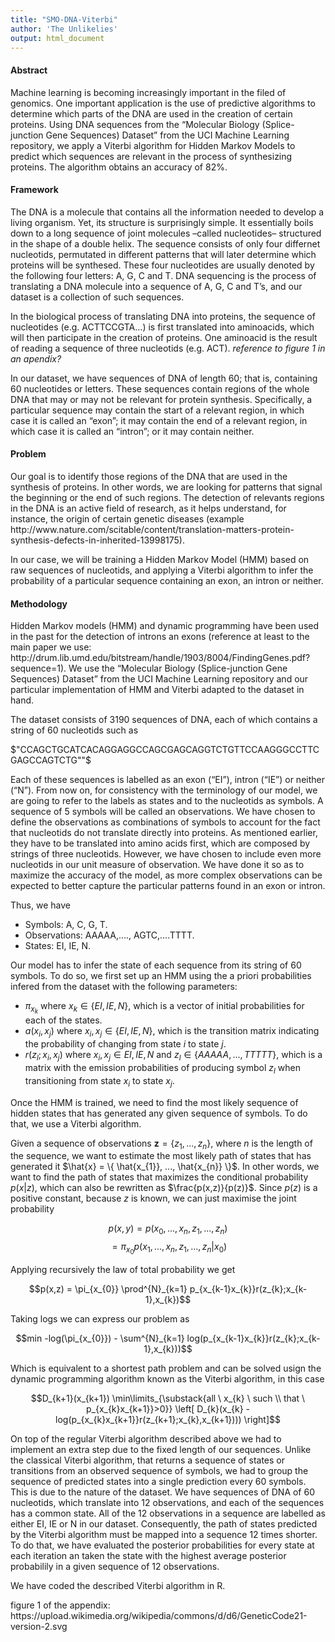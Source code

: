 ```yaml
---
title: "SMO-DNA-Viterbi"
author: 'The Unlikelies'
output: html_document
---
```


#### Abstract

Machine learning is becoming increasingly important in the filed of genomics. One important application is the use of predictive algorithms to determine which parts of the DNA are used in the creation of certain proteins. Using DNA sequences from the "Molecular Biology (Splice-junction Gene Sequences) Dataset" from the UCI Machine Learning repository, we apply a Viterbi algorithm for Hidden Markov Models to predict which sequences are relevant in the process of synthesizing proteins. The algorithm obtains an accuracy of 82%.

#### Framework 

The DNA is a molecule that contains all the information needed to develop a living organism. Yet, its structure is surprisingly simple. It essentially boils down to a long sequence of joint molecules --called nucleotides-- structured in the shape of a double helix. The sequence consists of only four differnet nucleotids, permutated in different patterns that will later determine which proteins will be synthesed. These four nucleotides are usually denoted by the following four letters: A, G, C and T. DNA sequencing is the process of translating a DNA molecule into a sequence of A, G, C and T's, and our dataset is a collection of such sequences. 

In the biological process of translating DNA into proteins, the sequence of nucleotides (e.g. ACTTCCGTA...) is first translated into aminoacids, which will then participate in the creation of proteins. One aminoacid is the result of reading a sequence of three nucleotids (e.g. ACT). *reference to figure 1 in an apendix?*

In our dataset, we have sequences of DNA of length 60; that is, containing 60 nucleotides or letters. These sequences contain regions of the whole DNA that may or may not be relevant for protein synthesis. Specifically, a particular sequence may contain the start of a relevant region, in which case it is called an "exon"; it may contain the end of a relevant region, in which case it is called an "intron"; or it may contain neither.

#### Problem 

Our goal is to identify those regions of the DNA that are used in the synthesis of proteins. In other words, we are looking for patterns that signal the beginning or the end of such regions. The detection of relevants regions in the DNA is an active field of research, as it helps understand, for instance, the origin of certain genetic diseases (example http://www.nature.com/scitable/content/translation-matters-protein-synthesis-defects-in-inherited-13998175). 

In our case, we will be training a Hidden Markov Model (HMM) based on raw sequences of nucleotids, and applying a Viterbi algorithm to infer the probability of a particular sequence containing an exon, an intron or neither. 

#### Methodology

Hidden Markov models (HMM) and dynamic programming have been used in the past for the detection of introns an exons (reference at least to the main paper we use: http://drum.lib.umd.edu/bitstream/handle/1903/8004/FindingGenes.pdf?sequence=1). We use the "Molecular Biology (Splice-junction Gene Sequences) Dataset" from the UCI Machine Learning repository and our particular implementation of HMM and Viterbi adapted to the dataset in hand.

The dataset consists of 3190 sequences of DNA, each of which contains a string of 60 nucleotids such as

$"CCAGCTGCATCACAGGAGGCCAGCGAGCAGGTCTGTTCCAAGGGCCTTCGAGCCAGTCTG""$

Each of these sequences is labelled as an exon ("EI"), intron ("IE") or neither ("N"). From now on, for consistency with the terminology of our model, we are going to refer to the labels as states and to the nucleotids as symbols. A sequence of 5 symbols will be called an observations. 
We have chosen to define the observations as combinations of symbols to account for the fact that nucleotids do not translate directly into proteins. As mentioned earlier, they have to be translated into amino acids first, which are composed by strings of three nucleotids. However, we have chosen to include even more nucleotids in our unit measure of observation. We have done it so as to maximize the accuracy of the model, as more complex observations can be expected to better capture the particular patterns found in an exon or intron.

Thus, we have

  * Symbols: A, C, G, T.
  * Observations: AAAAA,...., AGTC,....TTTT.
  * States: EI, IE, N.

Our model has to infer the state of each sequence from its string of 60 symbols. 
To do so, we first set up an HMM using the a priori probabilities infered from the dataset with the following parameters:

  * $\pi_{x_{k}}$ where $x_{k} \in \{EI, IE, N\}$, which is a vector of initial probabilities for each of the states. 
  * $a(x_{i},x_{j})$ where $x_{i}, x_{j} \in \{EI, IE, N\}$, which is the transition matrix indicating the probability of changing from state $i$ to state $j$. 
  * $r(z_{l};x_{i},x_{j})$ where $x_{i},x_{j} \in {EI, IE, N}$ and $z_{l} \in \{AAAAA,...,TTTTT\}$, which is a matrix with the emission probabilities of producing symbol $z_{l}$ when transitioning from state $x_{i}$ to state $x_{j}$. 

Once the HMM is trained, we need to find the most likely sequence of hidden states that has generated any given sequence of symbols. To do that, we use a Viterbi algorithm.

Given a sequence of observations $\textbf{z} = \{ z_{1},..., z_{n} \}$, where $n$ is the length of the sequence, we want to estimate the most likely path of states that has generated it $\hat{x} = \{ \hat{x_{1}}, ..., \hat{x_{n}} \}$. In other words, we want to find the path of states that maximizes the conditional probability $p(x | z)$, which can also be rewritten as $\frac{p(x,z)}{p(z)}$. Since $p(z)$ is a positive constant, because $z$ is known, we can just maximise the joint probability

$$p(x, y) = p(x_{0},...,x_{n},z_{1},...,z_{n})$$
$$= \pi_{x_{0}}p(x_{1},...,x_{n},z_{1},...,z_{n} | x_{0})$$

Applying recursively the law of total probability we get

$$p(x,z) = \pi_{x_{0}} \prod^{N}_{k=1} p_{x_{k-1}x_{k}}r(z_{k};x_{k-1},x_{k})$$

Taking logs we can express our problem as

$$min -log(\pi_{x_{0}}) - \sum^{N}_{k=1} log(p_{x_{k-1}x_{k}}r(z_{k};x_{k-1},x_{k}))$$

Which is equivalent to a shortest path problem and can be solved usign the dynamic programming algorithm known as the Viterbi algorithm, in this case

$$D_{k+1}(x_{k+1}) \min\limits_{\substack{all \ x_{k} \ such \\ that \ p_{x_{k}x_{k+1}}>0}} \left[ D_{k}(x_{k} - log(p_{x_{k}x_{k+1}}r(z_{k+1};x_{k},x_{k+1}))) \right]$$

On top of the regular Viterbi algorithm described above we had to implement an extra step due to the fixed length of our sequences. Unlike the classical Viterbi algorithm, that returns a sequence of states or transitions from an observed sequence of symbols, we had to group the sequence of predicted states into a single prediction every 60 symbols. This is due to the nature of the dataset. 
We have sequences of DNA of 60 nucleotids, which translate into 12 observations, and each of the sequences has a common state. All of the 12 observations in a sequence are labelled as either EI, IE or N in our dataset. Consequently, the path of states predicted by the Viterbi algorithm must be mapped into a sequence 12 times shorter. To do that, we have evaluated the posterior probabilities for every state at each iteration an taken the state with the highest average posterior probabilily in a given sequence of 12 observations. 

We have coded the described Viterbi algorithm in R. 

figure 1 of the appendix: https://upload.wikimedia.org/wikipedia/commons/d/d6/GeneticCode21-version-2.svg
